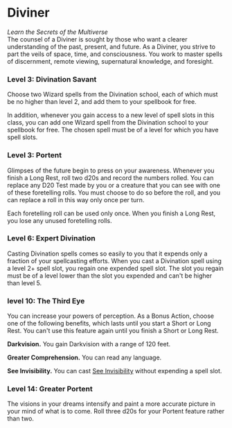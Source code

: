 # Diviner

_Learn the Secrets of the Multiverse_  
The counsel of a Diviner is sought by those who want a clearer understanding of the past, present, and future. As a Diviner, you strive to part the veils of space, time, and consciousness. You work to master spells of discernment, remote viewing, supernatural knowledge, and foresight.

### Level 3: Divination Savant

Choose two Wizard spells from the Divination school, each of which must be no higher than level 2, and add them to your spellbook for free.

In addition, whenever you gain access to a new level of spell slots in this class, you can add one Wizard spell from the Divination school to your spellbook for free. The chosen spell must be of a level for which you have spell slots.

### Level 3: Portent

Glimpses of the future begin to press on your awareness. Whenever you finish a Long Rest, roll two d20s and record the numbers rolled. You can replace any D20 Test made by you or a creature that you can see with one of these foretelling rolls. You must choose to do so before the roll, and you can replace a roll in this way only once per turn.

Each foretelling roll can be used only once. When you finish a Long Rest, you lose any unused foretelling rolls.

### Level 6: Expert Divination

Casting Divination spells comes so easily to you that it expends only a fraction of your spellcasting efforts. When you cast a Divination spell using a level 2+ spell slot, you regain one expended spell slot. The slot you regain must be of a level lower than the slot you expended and can't be higher than level 5.

### level 10: The Third Eye

You can increase your powers of perception. As a Bonus Action, choose one of the following benefits, which lasts until you start a Short or Long Rest. You can't use this feature again until you finish a Short or Long Rest.

**Darkvision.** You gain Darkvision with a range of 120 feet.

**Greater Comprehension.** You can read any language.

**See Invisibility.** You can cast [See Invisibility](http://dnd2024.wikidot.com/spell:see-invisibility) without expending a spell slot.

### Level 14: Greater Portent

The visions in your dreams intensify and paint a more accurate picture in your mind of what is to come. Roll three d20s for your Portent feature rather than two.